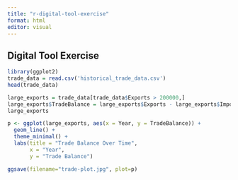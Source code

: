 ```yaml
---
title: "r-digital-tool-exercise"
format: html
editor: visual
---
```


## Digital Tool Exercise

```r
library(ggplot2)
trade_data = read.csv('historical_trade_data.csv')
head(trade_data)
```

```r
large_exports = trade_data[trade_data$Exports > 200000,]
large_exports$TradeBalance = large_exports$Exports - large_exports$Imports
large_exports
```

```r
p <- ggplot(large_exports, aes(x = Year, y = TradeBalance)) +
  geom_line() +
  theme_minimal() +
  labs(title = "Trade Balance Over Time",
       x = "Year",
       y = "Trade Balance")

ggsave(filename="trade-plot.jpg", plot=p)
```
